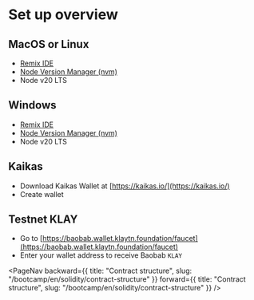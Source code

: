 
# Set up overview

## MacOS or Linux
- [Remix IDE](https://remix.ethereum.org/#lang=en&optimize=false&runs=200&evmVersion=null)
- [Node Version Manager (nvm)](https://remix.ethereum.org/#lang=en&optimize=false&runs=200&evmVersion=null)
- Node v20 LTS

## Windows
- [Remix IDE](https://remix.ethereum.org/#lang=en&optimize=false&runs=200&evmVersion=null)
- [Node Version Manager (nvm)](https://remix.ethereum.org/#lang=en&optimize=false&runs=200&evmVersion=null)
- Node v20 LTS

## Kaikas
- Download Kaikas Wallet at [https://kaikas.io/](https://kaikas.io/)
- Create wallet
  
## Testnet KLAY
- Go to [https://baobab.wallet.klaytn.foundation/faucet](https://baobab.wallet.klaytn.foundation/faucet)
- Enter your wallet address to receive Baobab `KLAY`

<PageNav
    backward={{
        title: "Contract structure",
        slug: "/bootcamp/en/solidity/contract-structure"
    }}
    forward={{
        title: "Contract structure",
        slug: "/bootcamp/en/solidity/contract-structure" 
    }}
/>